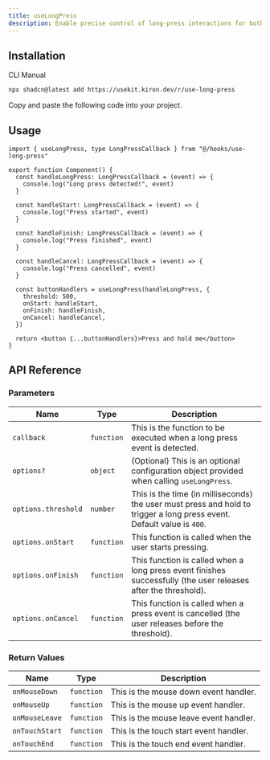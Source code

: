```yaml
---
title: useLongPress
description: Enable precise control of long-press interactions for both touch and mouse events with useLongPress.
---
```


<ComponentPreview name="use-long-press-demo" />

## Installation

<Tabs defaultValue="cli">

<TabsList>
  <TabsTrigger value="cli">CLI</TabsTrigger>
  <TabsTrigger value="manual">Manual</TabsTrigger>
</TabsList>

<TabsContent value="cli">

```bash
npx shadcn@latest add https://usekit.kiron.dev/r/use-long-press
```

</TabsContent>

<TabsContent value="manual">

<Steps>

<Step>Copy and paste the following code into your project.</Step>

<ComponentSource name="use-long-press" />

</Steps>

</TabsContent>

</Tabs>

## Usage

```tsx {1, 20-25}
import { useLongPress, type LongPressCallback } from "@/hooks/use-long-press"

export function Component() {
  const handleLongPress: LongPressCallback = (event) => {
    console.log("Long press detected!", event)
  }

  const handleStart: LongPressCallback = (event) => {
    console.log("Press started", event)
  }

  const handleFinish: LongPressCallback = (event) => {
    console.log("Press finished", event)
  }

  const handleCancel: LongPressCallback = (event) => {
    console.log("Press cancelled", event)
  }

  const buttonHandlers = useLongPress(handleLongPress, {
    threshold: 500,
    onStart: handleStart,
    onFinish: handleFinish,
    onCancel: handleCancel,
  })

  return <button {...buttonHandlers}>Press and hold me</button>
}
```

## API Reference

### Parameters

| Name                | Type       | Description                                                                                                            |
| ------------------- | ---------- | ---------------------------------------------------------------------------------------------------------------------- |
| `callback`          | `function` | This is the function to be executed when a long press event is detected.                                               |
| `options?`          | `object`   | (Optional) This is an optional configuration object provided when calling `useLongPress`.                              |
| `options.threshold` | `number`   | This is the time (in milliseconds) the user must press and hold to trigger a long press event. Default value is `400`. |
| `options.onStart`   | `function` | This function is called when the user starts pressing.                                                                 |
| `options.onFinish`  | `function` | This function is called when a long press event finishes successfully (the user releases after the threshold).         |
| `options.onCancel`  | `function` | This function is called when a press event is cancelled (the user releases before the threshold).                      |

### Return Values

| Name           | Type       | Description                            |
| -------------- | ---------- | -------------------------------------- |
| `onMouseDown`  | `function` | This is the mouse down event handler.  |
| `onMouseUp`    | `function` | This is the mouse up event handler.    |
| `onMouseLeave` | `function` | This is the mouse leave event handler. |
| `onTouchStart` | `function` | This is the touch start event handler. |
| `onTouchEnd`   | `function` | This is the touch end event handler.   |
